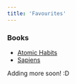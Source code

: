 ```yaml
---
title: 'Favourites'
---
```



### Books

- [Atomic Habits](https://atomichabits.com)
- [Sapiens](https://www.ynharari.com/book/sapiens-2)


Adding more soon! :D
